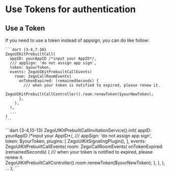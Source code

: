 
# Use Tokens for authentication

<TokensAuthenticationIntro/>

## Use a Token 

<Tabs>
  <Tab title="Basic call">
    If you need to use a token instead of appsign, you can do like follow:

    ```dart {3-4,7-10}
    ZegoUIKitPrebuiltCall(
      appID: yourAppID /*input your AppID*/,
      /// appSign: 'do not assign app sign',
      token: $yourToken,
      events: ZegoUIKitPrebuiltCallEvents(
        room: ZegoCallRoomEvents(
          onTokenExpired: (remainedSeconds) {
            /// when your token is notified to expired, please renew it.
            ZegoUIKitPrebuiltCallController().room.renewToken($yourNewToken);
          },
        ),
      ),
      ...
    )
    ```
  </Tab>
  <Tab title="Call with invitation">
  ```dart {3-4,10-13}
  ZegoUIKitPrebuiltCallInvitationService().init(
    appID: yourAppID /*input your AppID*/,
    /// appSign: 'do not assign app sign',
    token: $yourToken,
    plugins: [
      ZegoUIKitSignalingPlugin(),
    ],
    events: ZegoUIKitPrebuiltCallEvents(
      room: ZegoCallRoomEvents(
        onTokenExpired: (remainedSeconds) {
            /// when your token is notified to expired, please renew it.
            ZegoUIKitPrebuiltCallController().room.renewToken($yourNewToken);
        },
      ),
    ),
    ...
  );
  ```
  </Tab>
</Tabs>
